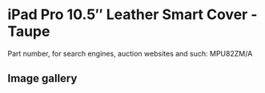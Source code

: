 # iPad Pro 10.5″ Leather Smart Cover - Taupe

Part number, for search engines, auction websites and such: MPU82ZM/A

## Image gallery

<div style={{ width: "768px" }}>
  <GalleryComponent
    images={[
      {
        original: "/everysource/MPU82",
        thumbnail: "/everypreview/MPU82",
      },
      {
        original: "/everysource/MPU82_AV1_GOLD",
        thumbnail: "/everypreview/MPU82_AV1_GOLD",
      },
      {
        original: "/everysource/MPU82_AV1_SILVER",
        thumbnail: "/everypreview/MPU82_AV1_SILVER",
      },
      {
        original: "/everysource/MPU82_AV1_SPACE_GRAY",
        thumbnail: "/everypreview/MPU82_AV1_SPACE_GRAY",
      },
      {
        original: "/everysource/MPU82_AV2",
        thumbnail: "/everypreview/MPU82_AV2",
      },
      {
        original: "/everysource/MPU82_AV3",
        thumbnail: "/everypreview/MPU82_AV3",
      }
    ]}
  />
</div>